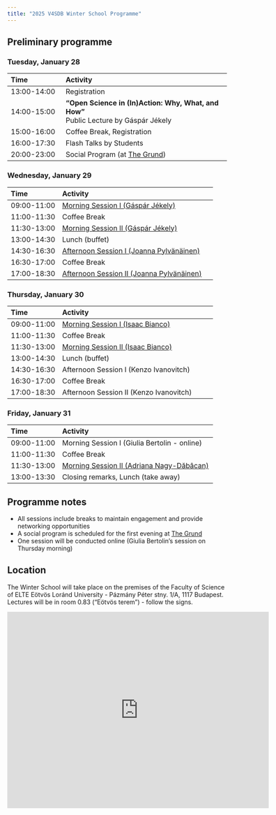 ```yaml
---
title: "2025 V4SDB Winter School Programme"
---
```


## Preliminary programme {.unnumbered}

### Tuesday, January 28

| Time          | Activity                                    |
|:--------------|:--------------------------------------------|
| 13:00-14:00   | Registration                                |
| 14:00-15:00   | **"Open Science in (In)Action: Why, What, and How"**<br> Public Lecture by Gáspár Jékely     |
| 15:00-16:00   | Coffee Break, Registration                  |
| 16:00-17:30   | Flash Talks by Students                     |
| 20:00-23:00   | Social Program  (at [The Grund](https://maps.app.goo.gl/FUw6Qk3jtZvpqaRZ9))                           |

### Wednesday, January 29

| Time          | Activity                                    |
|:--------------|:--------------------------------------------|
| 09:00-11:00   | [Morning Session I (Gáspár Jékely)](connectome.qmd)          |
| 11:00-11:30   | Coffee Break                               |
| 11:30-13:00   | [Morning Session II (Gáspár Jékely)](connectome.qmd)         |
| 13:00-14:30   | Lunch (buffet)                             |
| 14:30-16:30   | [Afternoon Session I (Joanna Pylvänäinen)](cell_tracking.qmd)   |
| 16:30-17:00   | Coffee Break                               |
| 17:00-18:30   | [Afternoon Session II (Joanna Pylvänäinen)](cell_tracking.qmd)  |

### Thursday, January 30

| Time          | Activity                                    |
|:--------------|:--------------------------------------------|
| 09:00-11:00   | [Morning Session I (Isaac Bianco)](calcium_imaging.qmd)           |
| 11:00-11:30   | Coffee Break                               |
| 11:30-13:00   | [Morning Session II (Isaac Bianco)](calcium_imaging.qmd)          |
| 13:00-14:30   | Lunch (buffet)                             |
| 14:30-16:30   | Afternoon Session I (Kenzo Ivanovitch)     |
| 16:30-17:00   | Coffee Break                               |
| 17:00-18:30   | Afternoon Session II (Kenzo Ivanovitch)    |

### Friday, January 31

| Time          | Activity                                    |
|:--------------|:--------------------------------------------|
| 09:00-11:00   | Morning Session I (Giulia Bertolin - online) |
| 11:00-11:30   | Coffee Break                               |
| 11:30-13:00   | [Morning Session II (Adriana Nagy-Dăbâcan)](bonsai.qmd)       |
| 13:00-13:30   | Closing remarks, Lunch (take away)         |

::: {.callout-note}
## Programme notes
- All sessions include breaks to maintain engagement and provide networking opportunities
- A social program is scheduled for the first evening at [The Grund](https://maps.app.goo.gl/7v89dYzURw8ySDSm9)
- One session will be conducted online (Giulia Bertolin's session on Thursday morning)
:::


## Location {.unnumbered}

The Winter School will take place on the premises of the Faculty of Science of ELTE Eötvös Loránd University - Pázmány Péter stny. 1/A, 1117 Budapest. Lectures will be in room 0.83 ("Eötvös terem") - follow the signs.

```{=html}
<center>
<iframe src="https://www.google.com/maps/embed?pb=!1m18!1m12!1m3!1d2791.5959249048856!2d19.059148411877455!3d47.474579896964826!2m3!1f0!2f0!3f0!3m2!1i1024!2i768!4f13.1!3m3!1m2!1s0x4741ddaaf46cfc7d%3A0x3621cb6fd0c8825d!2zQnVkYXBlc3QsIFDDoXptw6FueSBQw6l0ZXIgc3RueS4gMS9BLCAxMTE3!5e1!3m2!1sen!2shu!4v1737054930007!5m2!1sen!2shu" width="600" height="450" style="border:0;" allowfullscreen="" loading="lazy" referrerpolicy="no-referrer-when-downgrade"></iframe>
</center>
```